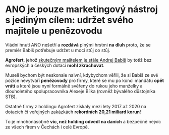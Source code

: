 # ANO je pouze marketingový nástroj s jediným cílem: **udržet svého majitele u penězovodu**

Vládní hnutí ANO nešetří a **rozdává** plnými hrstmi **na dluh** proto, že se premiér Babiš potřebuje udržet u moci stůj co stůj.

**Agrofert**, jehož [skutečným majitelem je stále Andrej Babiš](https://esm.justice.cz/ias/issm/rejstrik-sm.vysledky?subjektId=525681&typ=PLATNY_CASTECNY_SM) by totiž bez evropských a českých dotací **mohl zkrachovat**.

Museli bychom být neskonale naivní, kdybychom věřili, že si Babiš ze své pozice nevytváří **penězovody** pro firmy, které se mu po konci mandátu **opět vrátí** a které jsou nyní formálně svěřeny do rukou jeho manželky a dlouholetého spolupracovníka Alexeje Bílka (rovněž bývalého důstojníka STB).

Ostatně firmy z holdingu Agrofert získaly mezi lety 2017 až 2020 na dotacích či veřejných zakázkách **rekordních 20,21 miliard korun**!

To je mnohonásobně **víc, než holding odvedl na daních** a bezpečně nejvíc ze všech firem v Čechách i celé Evropě.
